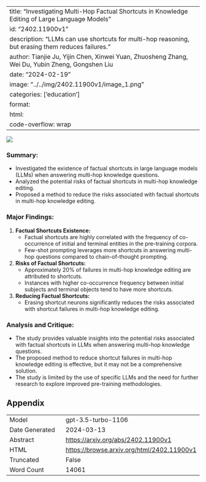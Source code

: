 
---
title: "Investigating Multi-Hop Factual Shortcuts in Knowledge Editing of Large Language Models"
id: "2402.11900v1"
description: "LLMs can use shortcuts for multi-hop reasoning, but erasing them reduces failures."
author: Tianjie Ju, Yijin Chen, Xinwei Yuan, Zhuosheng Zhang, Wei Du, Yubin Zheng, Gongshen Liu
date: "2024-02-19"
image: "../../img/2402.11900v1/image_1.png"
categories: ['education']
format:
  html:
    code-overflow: wrap
---

![](../../img/2402.11900v1/image_1.png)

### **Summary:**
- Investigated the existence of factual shortcuts in large language models (LLMs) when answering multi-hop knowledge questions.
- Analyzed the potential risks of factual shortcuts in multi-hop knowledge editing.
- Proposed a method to reduce the risks associated with factual shortcuts in multi-hop knowledge editing.

### Major Findings:
1. **Factual Shortcuts Existence:**
   - Factual shortcuts are highly correlated with the frequency of co-occurrence of initial and terminal entities in the pre-training corpora.
   - Few-shot prompting leverages more shortcuts in answering multi-hop questions compared to chain-of-thought prompting.

2. **Risks of Factual Shortcuts:**
   - Approximately 20% of failures in multi-hop knowledge editing are attributed to shortcuts.
   - Instances with higher co-occurrence frequency between initial subjects and terminal objects tend to have more shortcuts.

3. **Reducing Factual Shortcuts:**
   - Erasing shortcut neurons significantly reduces the risks associated with shortcut failures in multi-hop knowledge editing.

### Analysis and Critique:
- The study provides valuable insights into the potential risks associated with factual shortcuts in LLMs when answering multi-hop knowledge questions.
- The proposed method to reduce shortcut failures in multi-hop knowledge editing is effective, but it may not be a comprehensive solution.
- The study is limited by the use of specific LLMs and the need for further research to explore improved pre-training methodologies.

## Appendix

|          |          |
|----------|----------|
| Model     | gpt-3.5-turbo-1106       |
| Date Generated     | 2024-03-13       |
| Abstract | [https://arxiv.org/abs/2402.11900v1](https://arxiv.org/abs/2402.11900v1)        |
| HTML     | [https://browse.arxiv.org/html/2402.11900v1](https://browse.arxiv.org/html/2402.11900v1)       |
| Truncated       | False       |
| Word Count       | 14061       |